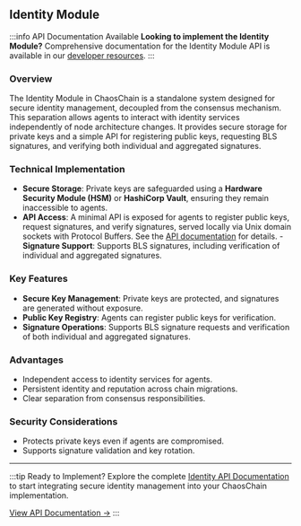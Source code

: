 ## Identity Module

:::info API Documentation Available
**Looking to implement the Identity Module?** Comprehensive documentation for the Identity Module API is available in our [developer resources](/developer-resources/api/identity-api).
:::

### Overview
The Identity Module in ChaosChain is a standalone system designed for secure
identity management, decoupled from the consensus mechanism. This separation
allows agents to interact with identity services independently of node
architecture changes. It provides secure storage for private keys and a simple
API for registering public keys, requesting BLS signatures, and verifying both
individual and aggregated signatures.

### Technical Implementation
- **Secure Storage**: Private keys are safeguarded using a **Hardware Security
Module (HSM)** or **HashiCorp Vault**, ensuring they remain inaccessible to
agents.
- **API Access**: A minimal API is exposed for agents to register public keys,
request signatures, and verify signatures, served locally via Unix domain
sockets with Protocol Buffers. See the [API documentation](/developer-resources/api/identity-api) for details.  -
**Signature Support**: Supports BLS signatures, including verification of
individual and aggregated signatures.

### Key Features
- **Secure Key Management**: Private keys are protected, and signatures are
generated without exposure.
- **Public Key Registry**: Agents can register public keys for verification.
- **Signature Operations**: Supports BLS signature requests and verification of
both individual and aggregated signatures.

### Advantages
- Independent access to identity services for agents.
- Persistent identity and reputation across chain migrations.
- Clear separation from consensus responsibilities.

### Security Considerations
- Protects private keys even if agents are compromised.
- Supports signature validation and key rotation.

---

:::tip Ready to Implement?
Explore the complete [Identity API Documentation](/developer-resources/api/identity-api) to start integrating secure identity management into your ChaosChain implementation.

[View API Documentation →](/developer-resources/api/identity-api)
:::
